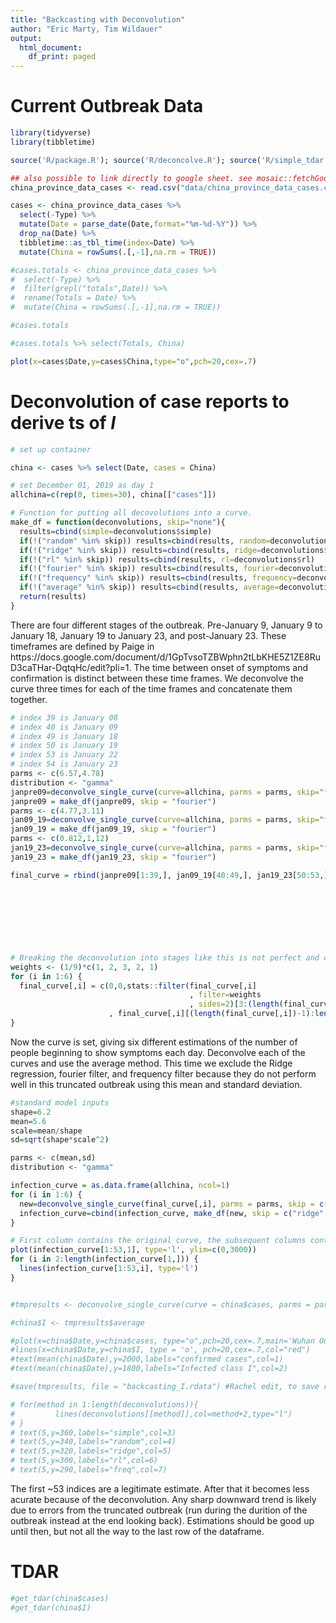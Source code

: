 ```yaml
---
title: "Backcasting with Deconvolution"
author: "Eric Marty, Tim Wildauer"
output:
  html_document:
    df_print: paged
---
```


# Current Outbreak Data

```r

library(tidyverse)
library(tibbletime)

source('R/package.R'); source('R/deconcolve.R'); source('R/simple_tdar.R');

## also possible to link directly to google sheet. see mosaic::fetchGoogle(), requires publishing sheet
china_province_data_cases <- read.csv("data/china_province_data_cases.csv",stringsAsFactors = FALSE)

cases <- china_province_data_cases %>% 
  select(-Type) %>% 
  mutate(Date = parse_date(Date,format="%m-%d-%Y")) %>% 
  drop_na(Date) %>% 
  tibbletime::as_tbl_time(index=Date) %>% 
  mutate(China = rowSums(.[,-1],na.rm = TRUE))

#cases.totals <- china_province_data_cases %>% 
#  select(-Type) %>%
#  filter(grepl("totals",Date)) %>% 
#  rename(Totals = Date) %>% 
#  mutate(China = rowSums(.[,-1],na.rm = TRUE))

#cases.totals

#cases.totals %>% select(Totals, China)

plot(x=cases$Date,y=cases$China,type="o",pch=20,cex=.7)

```

# Deconvolution of case reports to derive ts of $I$ 

```r

# set up container

china <- cases %>% select(Date, cases = China)

# set December 01, 2019 as day 1
allchina=c(rep(0, times=30), china[["cases"]])

# Function for putting all decovolutions into a curve.
make_df = function(deconvolutions, skip="none"){
  results=cbind(simple=deconvolutions$simple)
  if(!("random" %in% skip)) results=cbind(results, random=deconvolutions$random)
  if(!("ridge" %in% skip)) results=cbind(results, ridge=deconvolutions$ridge)
  if(!("rl" %in% skip)) results=cbind(results, rl=deconvolutions$rl)
  if(!("fourier" %in% skip)) results=cbind(results, fourier=deconvolutions$fourier)
  if(!("frequency" %in% skip)) results=cbind(results, frequency=deconvolutions$frequency)
  if(!("average" %in% skip)) results=cbind(results, average=deconvolutions$average)
  return(results)
}
```

There are four different stages of the outbreak. Pre-January 9, January 9 to January 18, January 19 to January 23, and post-January 23. These timeframes are defined by Paige in https://docs.google.com/document/d/1GpTvsoTZBWphn2tLbKHE5Z1ZE8RuD3caTHar-DqtqHc/edit?pli=1. The time between onset of symptoms and confirmation is distinct between these time frames. We deconvolve the curve three times for each of the time frames and concatenate them together. 

```r
# index 39 is January 08
# index 40 is January 09
# index 49 is January 18
# index 50 is January 19
# index 53 is January 22
# index 54 is January 23
parms <- c(6.57,4.78)
distribution <- "gamma"
janpre09=deconvolve_single_curve(curve=allchina, parms = parms, skip="fourier")
janpre09 = make_df(janpre09, skip = "fourier")
parms <- c(4.77,3.11)
jan09_19=deconvolve_single_curve(curve=allchina, parms = parms, skip="fourier")
jan09_19 = make_df(jan09_19, skip = "fourier")
parms <- c(0.812,1,12)
jan19_23=deconvolve_single_curve(curve=allchina, parms = parms, skip="fourier")
jan19_23 = make_df(jan19_23, skip = "fourier")

final_curve = rbind(janpre09[1:39,], jan09_19[40:49,], jan19_23[50:53,], cbind( allchina[54:length(allchina)]
                                                                               ,allchina[54:length(allchina)]
                                                                               ,allchina[54:length(allchina)]
                                                                               ,allchina[54:length(allchina)]
                                                                               ,allchina[54:length(allchina)]
                                                                               #,allchina[54:length(allchina)]
                                                                               ,allchina[54:length(allchina)]))


# Breaking the deconvolution into stages like this is not perfect and creates jagged edges. Run a moving average to smooth out the sharp edges.
weights <- (1/9)*c(1, 2, 3, 2, 1)
for (i in 1:6) {
  final_curve[,i] = c(0,0,stats::filter(final_curve[,i]
                                        , filter=weights
                                        , sides=2)[3:(length(final_curve[,i])-2)]
                      , final_curve[,i][(length(final_curve[,i])-1):length(final_curve[,i])])
}

```


Now the curve is set, giving six different estimations of the number of people beginning to show symptoms each day. Deconvolve each of the curves and use the average method. This time we exclude the Ridge regression, fourier filter, and frequency filter because they do not perform well in this truncated outbreak using this mean and standard deviation.

```r

#standard model inputs
shape=6.2
mean=5.6
scale=mean/shape
sd=sqrt(shape*scale^2)

parms <- c(mean,sd)
distribution <- "gamma"

infection_curve = as.data.frame(allchina, ncol=1)
for (i in 1:6) {
  new=deconvolve_single_curve(final_curve[,i], parms = parms, skip = c("ridge","fourier","frequency"))
  infection_curve=cbind(infection_curve, make_df(new, skip = c("ridge","fourier","frequency")))
}

# First column contains the original curve, the subsequent columns contain an estimation of the infection curve
plot(infection_curve[1:53,1], type='l', ylim=c(0,3000))
for (i in 2:length(infection_curve[1,])) {
  lines(infection_curve[1:53,i], type='l')
}


#tmpresults <- deconvolve_single_curve(curve = china$cases, parms = parms)

#china$I <- tmpresults$average

#plot(x=china$Date,y=china$cases, type="o",pch=20,cex=.7,main='Wuhan Outbreak Curves')
#lines(x=china$Date,y=china$I, type = 'o', pch=20,cex=.7,col="red")
#text(mean(china$Date),y=2000,labels="confirmed cases",col=1)
#text(mean(china$Date),y=1800,labels="Infected class I",col=2)

#save(tmpresults, file = "backcasting_I.rdata") #Rachel edit, to save results to file

# for(method in 1:length(deconvolutions)){
#         lines(deconvolutions[[method]],col=method+2,type="l")
# }
# text(5,y=360,labels="simple",col=3)
# text(5,y=340,labels="random",col=4)
# text(5,y=320,labels="ridge",col=5)
# text(5,y=300,labels="rl",col=6)
# text(5,y=290,labels="freq",col=7)


```

The first ~53 indices are a legitimate estimate. After that it becomes less acurate because of the deconvolution. Any sharp downward trend is likely due to errors from the truncated outbreak (run during the durition of the outbreak instead at the end looking back). Estimations should be good up until then, but not all the way to the last row of the dataframe. 

# TDAR

```r
#get_tdar(china$cases)
#get_tdar(china$I)
```

